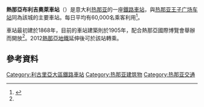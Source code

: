 {{Infobox station
|name         = 熱那亞布利吉奧萊車站
|image        = Train station - Genoa Brignole.jpg
|locale       = 热那亚
|country = [[意大利|意大利]]
|line         = 
|coordinates  = {{coord|44|24|24|N|08|56|50|E|type:railwaystation_region:IT-GE|display=inline,title}}
|opened       = 1868年
|platforms    = 9 
|}}
'''熱那亞布利吉奧萊車站'''（{{lang-it|Stazione di Genova Brignole}}）是意大利[[热那亚|热那亚]]的一座[[鐵路車站|鐵路車站]]，與[[热那亚王子广场车站|热那亚王子广场车站]]同為該城的主要車站。每日平均有60,000名乘客利用<ref name=fs>{{cite web| title= Genova Brignole| work= Italy’s major stations| publisher= [[Ferrovie_dello_Stato|Ferrovie dello Stato]]| url= http://www.grandistazioni.it/cms/v/index.jsp?vgnextoid=850172ceeae7b110VgnVCM1000003f16f90aRCRD| accessdate= 2 January 2010| archive-url= https://web.archive.org/web/20120717081337/http://www.grandistazioni.it/cms/v/index.jsp?vgnextoid=850172ceeae7b110VgnVCM1000003f16f90aRCRD| archive-date= 17 July 2012}}</ref>。

車站最初建於1868年，目前的車站建築則於1905年，配合熱那亞國際博覽會舉辦而開放<ref name=fs/>。2012[[熱那亞地鐵|熱那亞地鐵]]延伸後可於該站轉乘。

==參考資料==
{{reflist}}

[[Category:利古里亞大區鐵路車站|Category:利古里亞大區鐵路車站]]
[[Category:热那亚建筑物|Category:热那亚建筑物]]
[[Category:热那亚交通|Category:热那亚交通]]